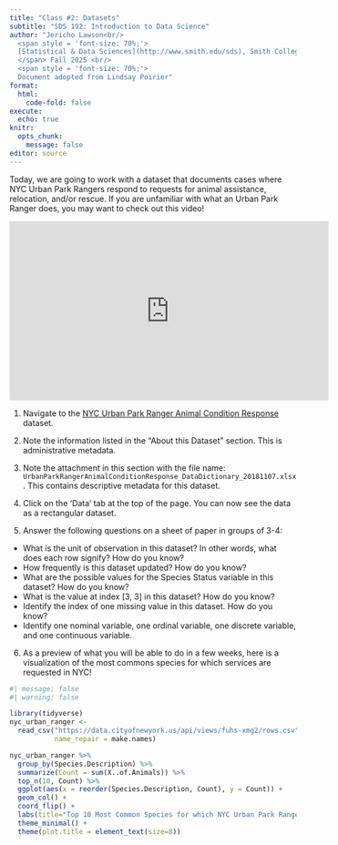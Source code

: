 ```yaml
---
title: "Class #2: Datasets"
subtitle: "SDS 192: Introduction to Data Science"
author: "Jericho Lawson<br/>
  <span style = 'font-size: 70%;'>
  [Statistical & Data Sciences](http://www.smith.edu/sds), Smith College<br/>
  </span> Fall 2025 <br/>  
  <span style = 'font-size: 70%;'>
  Document adopted from Lindsay Poirier"
format:
  html:
    code-fold: false
execute: 
  echo: true
knitr:
  opts_chunk: 
    message: false
editor: source
---
```


Today, we are going to work with a dataset that documents cases where NYC Urban Park Rangers respond to requests for animal assistance, relocation, and/or rescue. If you are unfamiliar with what an Urban Park Ranger does, you may want to check out this video! 

<iframe width="560" height="315" src="https://www.youtube.com/embed/PRn0v8rNyPI?start=48" title="YouTube video player" frameborder="0" allow="accelerometer; autoplay; clipboard-write; encrypted-media; gyroscope; picture-in-picture" allowfullscreen></iframe>

1. Navigate to the [NYC Urban Park Ranger Animal Condition Response](https://data.cityofnewyork.us/Environment/Urban-Park-Ranger-Animal-Condition-Response/fuhs-xmg2) dataset.

2. Note the information listed in the "About this Dataset" section. This is administrative metadata. 

3. Note the attachment in this section with the file name:  `UrbanParkRangerAnimalConditionResponse_DataDictionary_20181107.xlsx`. This contains descriptive metadata for this dataset. 

4. Click on the 'Data' tab at the top of the page. You can now see the data as a rectangular dataset. 

5. Answer the following questions on a sheet of paper in groups of 3-4:
  
  * What is the unit of observation in this dataset? In other words, what does each row signify? How do you know?
  * How frequently is this dataset updated? How do you know?
  * What are the possible values for the Species Status variable in this dataset? How do you know?
  * What is the value at index [3, 3] in this dataset? How do you know?
  * Identify the index of one missing value in this dataset. How do you know?
  * Identify one nominal variable, one ordinal variable, one discrete variable, and one continuous variable. 

6. As a preview of what you will be able to do in a few weeks, here is a visualization of the most commons species for which services are requested in NYC! 
  
```r
#| message: false
#| warning: false

library(tidyverse)
nyc_urban_ranger <- 
  read_csv("https://data.cityofnewyork.us/api/views/fuhs-xmg2/rows.csv",
           name_repair = make.names)

nyc_urban_ranger %>%
  group_by(Species.Description) %>%
  summarize(Count = sum(X..of.Animals)) %>%
  top_n(10, Count) %>%
  ggplot(aes(x = reorder(Species.Description, Count), y = Count)) +
  geom_col() +
  coord_flip() +
  labs(title="Top 10 Most Common Species for which NYC Urban Park Rangers Assistance is Requested, 2018-2021", x = "Species", y = "Count") +
  theme_minimal() +
  theme(plot.title = element_text(size=8))

```

  